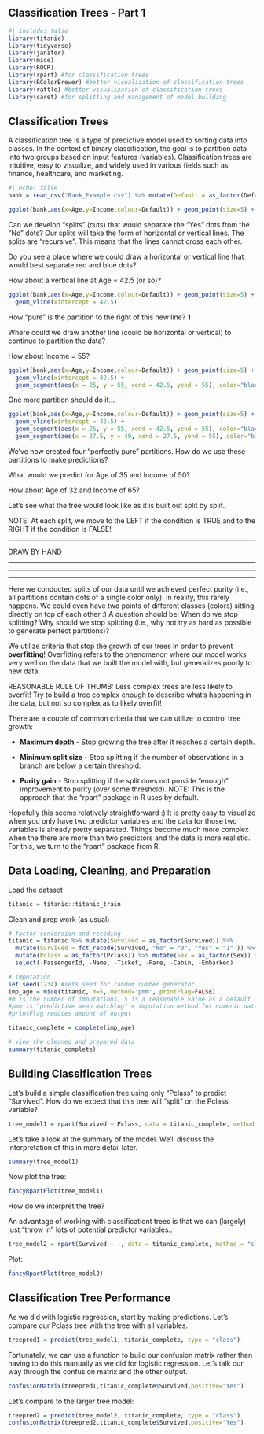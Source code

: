 ## Classification Trees - Part 1

```r
#| include: false 
library(titanic)
library(tidyverse)
library(janitor)
library(mice)
library(ROCR)
library(rpart) #for classification trees
library(RColorBrewer) #better visualization of classification trees
library(rattle) #better visualization of classification trees
library(caret) #for splitting and management of model building
```

## Classification Trees

A classification tree is a type of predictive model used to sorting data into classes. In the context of binary classification, the goal is to partition data into two groups based on input features (variables). Classification trees are intuitive, easy to visualize, and widely used in various fields such as finance, healthcare, and marketing.

```r
#| echo: false
bank = read_csv("Bank_Example.csv") %>% mutate(Default = as_factor(Default))
```

```r
ggplot(bank,aes(x=Age,y=Income,colour=Default)) + geom_point(size=5) + theme_bw()
```

Can we develop "splits" (cuts) that would separate the "Yes" dots from the "No" dots? Our splits will take the form of horizontal or vertical lines. The splits are "recursive". This means that the lines cannot cross each other.

Do you see a place where we could draw a horizontal or vertical line that would best separate red and blue dots?

How about a vertical line at Age = 42.5 (or so)?

```r
ggplot(bank,aes(x=Age,y=Income,colour=Default)) + geom_point(size=5) + theme_bw() + 
  geom_vline(xintercept = 42.5)
```

How "pure" is the partition to the right of this new line? **1**

Where could we draw another line (could be horizontal or vertical) to continue to partition the data?

How about Income = 55?

```r
ggplot(bank,aes(x=Age,y=Income,colour=Default)) + geom_point(size=5) + theme_bw() + 
  geom_vline(xintercept = 42.5) + 
  geom_segment(aes(x = 25, y = 55, xend = 42.5, yend = 55), color="black") 
```

One more partition should do it...

```r
ggplot(bank,aes(x=Age,y=Income,colour=Default)) + geom_point(size=5) + theme_bw() + 
  geom_vline(xintercept = 42.5) + 
  geom_segment(aes(x = 25, y = 55, xend = 42.5, yend = 55), color="black") +
  geom_segment(aes(x = 27.5, y = 40, xend = 27.5, yend = 55), color="black") 
```

We've now created four "perfectly pure" partitions. How do we use these partitions to make predictions?

What would we predict for Age of 35 and Income of 50?

How about Age of 32 and Income of 65?

Let's see what the tree would look like as it is built out split by split.

NOTE: At each split, we move to the LEFT if the condition is TRUE and to the RIGHT if the condition is FALSE!

------------------------------------------------------------------------

DRAW BY HAND

------------------------------------------------------------------------

------------------------------------------------------------------------

------------------------------------------------------------------------

Here we conducted splits of our data until we achieved perfect purity (i.e., all partitions contain dots of a single color only). In reality, this rarely happens. We could even have two points of different classes (colors) sitting directly on top of each other :) A question should be: When do we stop splitting? Why should we stop splitting (i.e., why not try as hard as possible to generate perfect partitions)?

We utilize criteria that stop the growth of our trees in order to prevent **overfitting**! Overfitting refers to the phenomenon where our model works very well on the data that we built the model with, but generalizes poorly to new data.

REASONABLE RULE OF THUMB: Less complex trees are less likely to overfit! Try to build a tree complex enough to describe what's happening in the data, but not so complex as to likely overfit!

There are a couple of common criteria that we can utilize to control tree growth:

-   **Maximum depth** - Stop growing the tree after it reaches a certain depth.

-   **Minimum split size** - Stop splitting if the number of observations in a branch are below a certain threshold.

-   **Purity gain** - Stop splitting if the split does not provide "enough" improvement to purity (over some threshold). NOTE: This is the approach that the "rpart" package in R uses by default.

Hopefully this seems relatively straightforward :) It is pretty easy to visualize when you only have two predictor variables and the data for those two variables is already pretty separated. Things become much more complex when the there are more than two predictors and the data is more realistic. For this, we turn to the "rpart" package from R.

## Data Loading, Cleaning, and Preparation

Load the dataset

```r
titanic = titanic::titanic_train
```

Clean and prep work (as usual)

```r
# factor conversion and recoding
titanic = titanic %>% mutate(Survived = as_factor(Survived)) %>% 
  mutate(Survived = fct_recode(Survived, "No" = "0", "Yes" = "1" )) %>%
  mutate(Pclass = as_factor(Pclass)) %>% mutate(Sex = as_factor(Sex)) %>%
  select(-PassengerId, -Name, -Ticket, -Fare, -Cabin, -Embarked)

# imputation
set.seed(1234) #sets seed for random number generator
imp_age = mice(titanic, m=5, method='pmm', printFlag=FALSE)
#m is the number of imputations, 5 is a reasonable value as a default
#pmm is "predictive mean matching" = imputation method for numeric data
#printFlag reduces amount of output

titanic_complete = complete(imp_age) 

# view the cleaned and prepared data
summary(titanic_complete)
```

## Building Classification Trees

Let's build a simple classification tree using only "Pclass" to predict "Survived". How do we expect that this tree will "split" on the Pclass variable?

```r
tree_model1 = rpart(Survived ~ Pclass, data = titanic_complete, method = "class")
```

Let's take a look at the summary of the model. We'll discuss the interpretation of this in more detail later.

```r
summary(tree_model1)
```

Now plot the tree:

```r
fancyRpartPlot(tree_model1)
```

How do we interpret the tree?

An advantage of working with classificationt trees is that we can (largely) just "throw in" lots of potential predictor variables..

```r
tree_model2 = rpart(Survived ~ ., data = titanic_complete, method = "class")
```

Plot:

```r
fancyRpartPlot(tree_model2)
```

## Classification Tree Performance

As we did with logistic regression, start by making predictions. Let's compare our Pclass tree with the tree with all variables.

```r
treepred1 = predict(tree_model1, titanic_complete, type = "class")
```

Fortunately, we can use a function to build our confusion matrix rather than having to do this manually as we did for logistic regression. Let's talk our way through the confusion matrix and the other output.

```r
confusionMatrix(treepred1,titanic_complete$Survived,positive="Yes")
```

Let's compare to the larger tree model:

```r
treepred2 = predict(tree_model2, titanic_complete, type = "class")
confusionMatrix(treepred2,titanic_complete$Survived,positive="Yes")
```
